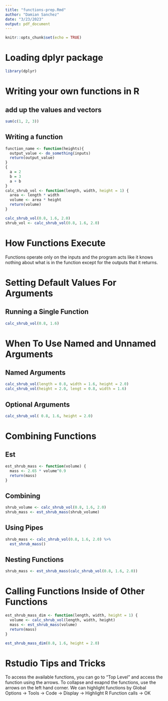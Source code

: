 ```yaml
---
title: "functions-prep.Rmd"
author: "Damian Sanchez"
date: "3/23/2023"
output: pdf_document
---
```


```r
knitr::opts_chunk$set(echo = TRUE)
```

# Loading dplyr package
```r
library(dplyr)
```


# Writing your own functions in R

## add up the values and vectors 
```r
sum(c(1, 2, 3))
```

## Writing a function
```r
function_name <- function(heights){
  output_value <- do_something(inputs)
  return(output_value)
}
{
  a = 2
  b = 3
  a + b
}
calc_shrub_vol <- function(length, width, height = 1) {
  area <- length * width 
  volume <- area * height
  return(volume)
}

calc_shrub_vol(0.8, 1.6, 2.0)
shrub_vol <- calc_shrub_vol(0.8, 1.6, 2.0)
```

# How Functions Execute
Functions operate only on the inputs and the program acts like it knows nothing about what is in the function except for the outputs that it returns.

# Setting Default Values For Arguments

## Running a Single Function
```r
calc_shrub_vol(0.8, 1.6)
```

# When To Use Named and Unnamed Arguments

## Named Arguments 
```r
calc_shrub_vol(length = 0.8, width = 1.6, height = 2.0)
calc_shrub_vol(height = 2.0, lengt = 0.8, width = 1.6)
```

## Optional Arguments
```r
calc_shrub_vol( 0.8, 1.6, height = 2.0)
```

# Combining Functions

## Est
```r
est_shrub_mass <- function(volume) {
  mass <- 2.65 * volume^0.9
  return(mass)
}
```

## Combining
```r
shrub_volume <- calc_shrub_vol(0.8, 1.6, 2.0)
shrub_mass <- est_shrub_mass(shrub_volume)
```

## Using Pipes
```r
shrub_mass <- calc_shrub_vol(0.8, 1.6, 2.0) %>%
  est_shrub_mass()
```

## Nesting Functions
```r
shrub_mass <- est_shrub_mass(calc_shrub_vol(0.8, 1.6, 2.0))
```

# Calling Functions Inside of Other Functions
```r
est_shrub_mass_dim <- function(length, width, height = 1) {
  volume <- calc_shrub_vol(length, width, height)
  mass <- est_shrub_mass(volume)
  return(mass)
}

est_shrub_mass_dim(0.8, 1.6, height = 2.0)
```

# Rstudio Tips and Tricks
To access the available functions, you can go to "Top Level" and access the function using the arrows. To collapse and exapnd the functions, use the arrows on the left hand corner. We can highlight functions by Global Options -> Tools -> Code -> Display -> Highlight R Function calls -> OK